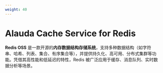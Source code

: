 ```yaml
---
weight: 40
---
```


# Alauda Cache Service for Redis

**Redis OSS** 是一款开源的**内存数据结构存储系统**，支持多种数据结构（如字符串、哈希、列表、集合、有序集合等），并提供持久化、高可用、分布式集群等功能。凭借其高性能和低延迟的特性，Redis 被广泛应用于缓存、消息队列、实时数据分析等场景。

<ExternalSite name="redis" />
